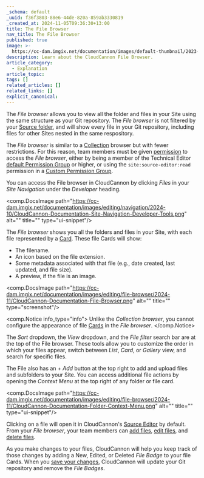 ```yaml
---
_schema: default
_uuid: f36f3803-88e6-44de-820a-859ab3330819
_created_at: 2024-11-05T09:36:30+13:00
title: The File Browser
nav_title: The File Browser
published: true
image: >-
  https://cc-dam.imgix.net/documentation/images/default-thumbnail/2023-Q4/CloudCannon-Documentation-Thumbnail.png
description: Learn about the CloudCannon File Browser.
article_category:
  - Explanation
article_topic:
tags: []
related_articles: []
related_links: []
explicit_canonical:
---
```

The *File browser* allows you to view all the folder and files in your Site using the same structure as your Git repository. The *File browser* is not filtered by your [Source folder](/documentation/articles/what-is-the-cloudcannon-configuration-file/#the-source-folder), and will show every file in your Git repository, including files for other Sites nested in the same respository.

The *File browser* is similar to a [Collection](/documentation/articles/what-is-a-collection/) browser but with fewer restrictions. For this reason, team members must be given [permission](/documentation/articles/what-are-permission-groups/) to access the *File browser*, either by being a member of the Technical Editor [default Permission Group](/documentation/articles/what-are-default-permission-groups/) or higher, or using the `site:source-editor:read` permission in a [Custom Permission Group](/documentation/articles/what-are-custom-permission-groups/).

You can access the File browser in CloudCannon by clicking *Files* in your *Site Navigation* under the *Developer* heading.

<comp.DocsImage path="https://cc-dam.imgix.net/documentation/images/editing/navigation/2024-10/CloudCannon-Documentation-Site-Navigation-Developer-Tools.png" alt="" title="" type="ui-snippet"/>

The *File browser* shows you all the folders and files in your Site, with each file represented by a [Card](/documentation/articles/what-are-cards/). These file Cards will show:

* The filename.
* An icon based on the file extension.
* Some metadata associated with that file (e.g., date created, last updated, and file size).
* A preview, if the file is an image.

<comp.DocsImage path="https://cc-dam.imgix.net/documentation/images/editing/file-browser/2024-11/CloudCannon-Documentation-File-Browser.png" alt="" title="" type="screenshot"/>

<comp.Notice info_type="info">
  Unlike the *Collection browser*, you cannot configure the appearance of file [Cards](/documentation/articles/what-are-cards/) in the *File browser*.
</comp.Notice>

The *Sort* dropdown, the *View* dropdown, and the *File filter* search bar are at the top of the File browser. These tools allow you to customize the order in which your files appear, switch between *List*, *Card*, or *Gallery* view, and search for specific files.

The File also has an *\+ Add* button at the top right to add and upload files and subfolders to your Site. You can access additional file actions by opening the *Context Menu* at the top right of any folder or file card.

<comp.DocsImage path="https://cc-dam.imgix.net/documentation/images/editing/file-browser/2024-11/CloudCannon-Documentation-Folder-Context-Menu.png" alt="" title="" type="ui-snippet"/>

Clicking on a file will open it in CloudCannon's [Source Editor](/documentation/articles/the-source-editor/) by default. From your *File browser*, your team members can [add files](/documentation/articles/add-a-file/), [edit files](/documentation/articles/edit-your-files/), and [delete files](/documentation/articles/delete-a-file/).

As you make changes to your files, CloudCannon will help you keep track of those changes by adding a New, Edited, or Deleted *File Badge* to your file Cards. When you [save your changes](https://cloudcannon.com/documentation/articles/save-your-changes/), CloudCannon will update your Git repository and remove the *File Badges*.